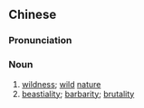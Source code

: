 {{also|兽性}}
==Chinese==
{{zh-forms|s=兽性}}

===Pronunciation===
{{zh-pron
|m=shòuxìng
|c=sau3 sing3
|mn=siù-sèng
|cat=n
}}

===Noun===
{{zh-noun}}

# [[wildness]]; [[wild]] [[nature]]
# [[beastiality]]; [[barbarity]]; [[brutality]]